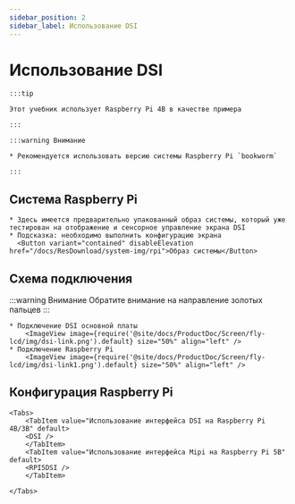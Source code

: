```yaml
---
sidebar_position: 2
sidebar_label: Использование DSI
---
```



# Использование DSI

    :::tip

    Этот учебник использует Raspberry Pi 4B в качестве примера

    :::

    :::warning Внимание

    * Рекомендуется использовать версию системы Raspberry Pi `bookworm`

    :::

## Система Raspberry Pi
    * Здесь имеется предварительно упакованный образ системы, который уже тестирован на отображение и сенсорное управление экрана DSI
    * Подсказка: необходимо выполнить конфигурацию экрана
      <Button variant="contained" disableElevation href="/docs/ResDownload/system-img/rpi">Образ системы</Button>

## Схема подключения

:::warning Внимание
Обратите внимание на направление золотых пальцев
:::


    * Подключение DSI основной платы
        <ImageView image={require('@site/docs/ProductDoc/Screen/fly-lcd/img/dsi-link.png').default} size="50%" align="left" />
    * Подключение Raspberry Pi
        <ImageView image={require('@site/docs/ProductDoc/Screen/fly-lcd/img/dsi-link1.png').default} size="50%" align="left" />

## Конфигурация Raspberry Pi

    <Tabs>
        <TabItem value="Использование интерфейса DSI на Raspberry Pi 4B/3B" default>
        <DSI />
        </TabItem>
        <TabItem value="Использование интерфейса Mipi на Raspberry Pi 5B" default>
        <RPI5DSI />
        </TabItem>

    </Tabs>

